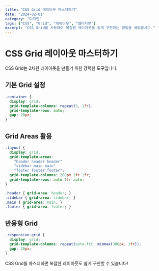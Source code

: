 ```yaml
---
title: "CSS Grid 레이아웃 마스터하기"
date: "2024-02-01"
category: "디자인"
tags: ["CSS", "Grid", "레이아웃", "웹디자인"]
excerpt: "CSS Grid를 사용하여 복잡한 레이아웃을 쉽게 구현하는 방법을 배워봅시다."
---
```


# CSS Grid 레이아웃 마스터하기

CSS Grid는 2차원 레이아웃을 만들기 위한 강력한 도구입니다.

## 기본 Grid 설정

```css
.container {
  display: grid;
  grid-template-columns: repeat(3, 1fr);
  grid-template-rows: auto;
  gap: 20px;
}
```

## Grid Areas 활용

```css
.layout {
  display: grid;
  grid-template-areas:
    "header header header"
    "sidebar main main"
    "footer footer footer";
  grid-template-columns: 200px 1fr 1fr;
  grid-template-rows: auto 1fr auto;
}

.header { grid-area: header; }
.sidebar { grid-area: sidebar; }
.main { grid-area: main; }
.footer { grid-area: footer; }
```

## 반응형 Grid

```css
.responsive-grid {
  display: grid;
  grid-template-columns: repeat(auto-fit, minmax(300px, 1fr));
  gap: 20px;
}
```

CSS Grid를 마스터하면 복잡한 레이아웃도 쉽게 구현할 수 있습니다!
